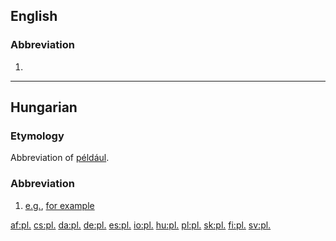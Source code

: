 ==English==

===Abbreviation===
{{en-abbr}}

# {{abbreviation of|plural|lang=en}}

----

==Hungarian==

===Etymology===
Abbreviation of [[például]].

===Abbreviation===
{{head|hu|abbreviation}}

# [[e.g.]], [[for example]]

[[af:pl.]]
[[cs:pl.]]
[[da:pl.]]
[[de:pl.]]
[[es:pl.]]
[[io:pl.]]
[[hu:pl.]]
[[pl:pl.]]
[[sk:pl.]]
[[fi:pl.]]
[[sv:pl.]]